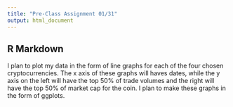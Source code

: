 ```yaml
---
title: "Pre-Class Assignment 01/31"
output: html_document
---
```


## R Markdown

I plan to plot my data in the form of line graphs for each of the four chosen cryptocurrencies. The x axis of these graphs will haves dates, while the y axis on the left will have the top 50% of trade volumes and the right will have the top 50% of market cap for the coin. I plan to make these graphs in the form of ggplots.






